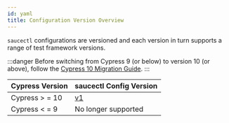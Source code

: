 ```yaml
---
id: yaml
title: Configuration Version Overview
---
```


`saucectl` configurations are versioned and each version in turn supports a range of test framework versions.

:::danger
Before switching from Cypress 9 (or below) to version 10 (or above), follow the [Cypress 10 Migration Guide](https://docs.cypress.io/guides/references/migration-guide#Migrating-to-Cypress-version-10-0).
:::

| Cypress Version | saucectl Config Version |
| --------------- | ----------------------- |
| Cypress > = 10   | [v1](v1)                |
| Cypress < = 9    | No longer supported     |
